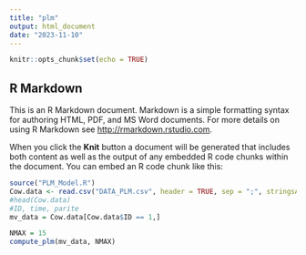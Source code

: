 ```yaml
---
title: "plm"
output: html_document
date: "2023-11-10"
---
```


```r
knitr::opts_chunk$set(echo = TRUE)
```

## R Markdown

This is an R Markdown document. Markdown is a simple formatting syntax for authoring HTML, PDF, and MS Word documents. For more details on using R Markdown see <http://rmarkdown.rstudio.com>.

When you click the **Knit** button a document will be generated that includes both content as well as the output of any embedded R code chunks within the document. You can embed an R code chunk like this:

```r
source("PLM_Model.R")
Cow.data <- read.csv("DATA_PLM.csv", header = TRUE, sep = ";", stringsAsFactors = FALSE)
#head(Cow.data)
#ID, time, parite
mv_data = Cow.data[Cow.data$ID == 1,]

NMAX = 15
compute_plm(mv_data, NMAX)
```
